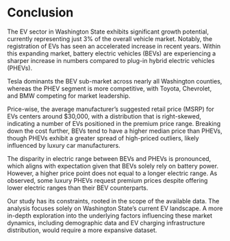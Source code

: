 # Conclusion

The EV sector in Washington State exhibits significant growth potential, currently representing just 3% of the overall vehicle market. Notably, the registration of EVs has seen an accelerated increase in recent years. Within this expanding market, battery electric vehicles (BEVs) are experiencing a sharper increase in numbers compared to plug-in hybrid electric vehicles (PHEVs).

Tesla dominants the BEV sub-market across nearly all Washington counties, whereas the PHEV segment is more competitive, with Toyota, Chevrolet, and BMW competing for market leadership.

Price-wise, the average manufacturer's suggested retail price (MSRP) for EVs centers around $30,000, with a distribution that is right-skewed, indicating a number of EVs positioned in the premium price range. Breaking down the cost further, BEVs tend to have a higher median price than PHEVs, though PHEVs exhibit a greater spread of high-priced outliers, likely influenced by luxury car manufacturers.

The disparity in electric range between BEVs and PHEVs is pronounced, which aligns with expectation given that BEVs solely rely on battery power. However, a higher price point does not equal to a longer electric range. As observed, some luxury PHEVs request premium prices despite offering lower electric ranges than their BEV counterparts.

Our study has its constraints, rooted in the scope of the available data. The analysis focuses solely on Washington State's current EV landscape. A more in-depth exploration into the underlying factors influencing these market dynamics, including demographic data and EV charging infrastructure distribution, would require a more expansive dataset.

